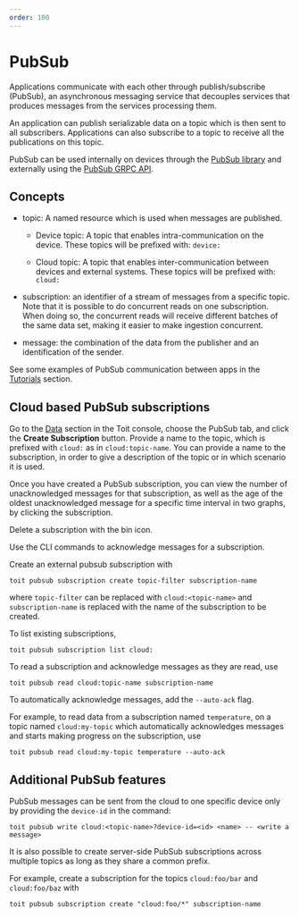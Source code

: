```yaml
---
order: 100
---
```


# PubSub

Applications communicate with each other through publish/subscribe (PubSub), an asynchronous messaging service that decouples services that produces messages from the services processing them.

An application can publish serializable data on a topic which is then sent to all subscribers. Applications can also subscribe to a topic to receive all the publications on this topic.

PubSub can be used internally on devices through the [PubSub library](https://libs.toit.io/pubsub/library-summary) and externally using the [PubSub GRPC API](https://github.com/toitware/api/tree/master/proto/toit/api/pubsub).

## Concepts

- topic: A named resource which is used when messages are published.

  - Device topic: A topic that enables intra-communication on the device. These topics will be prefixed with: `device:`

  - Cloud topic: A topic that enables inter-communication between devices and external systems. These topics will be prefixed with: `cloud:`

- subscription: an identifier of a stream of messages from a specific topic. Note that it is possible to do concurrent reads on one subscription. When doing so, the concurrent reads will receive different batches of the same data set, making it easier to make ingestion concurrent.

- message: the combination of the data from the publisher and an identification of the sender.

See some examples of PubSub communication between apps in the [Tutorials](../../tutorials/pubsub/pubsubint) section.

## Cloud based PubSub subscriptions

<Tabs>
<Tab label="Console">

Go to the [Data](https://console.toit.io/data) section in the Toit console, choose the PubSub tab, and click the **Create Subscription** button.
Provide a name to the topic, which is prefixed with `cloud:` as in `cloud:topic-name`.
You can provide a name to the subscription, in order to give a description of the topic or in which scenario it is used.

Once you have created a PubSub subscription, you can view the number of unacknowledged messages for that subscription, as well as the age of the oldest unacknowledged message for a specific time interval
in two graphs, by clicking the subscription.

Delete a subscription with the bin icon.

Use the CLI commands to acknowledge messages for a subscription.

</Tab>
<Tab label="CLI">

Create an external pubsub subscription with

```shell
toit pubsub subscription create topic-filter subscription-name
```

where `topic-filter` can be replaced with `cloud:<topic-name>` and `subscription-name` is replaced with the name of the subscription to be created.

To list existing subscriptions,

```shell
toit pubsub subscription list cloud:
```

To read a subscription and acknowledge messages as they are read, use

```shell
toit pubsub read cloud:topic-name subscription-name
```

To automatically acknowledge messages, add the `--auto-ack` flag.

For example, to read data from a subscription named `temperature`, on a topic named `cloud:my-topic` which automatically acknowledges messages and starts making progress on the subscription, use

```shell
toit pubsub read cloud:my-topic temperature --auto-ack
```

</Tab>
</Tabs>

## Additional PubSub features

PubSub messages can be sent from the cloud to one specific device only by providing the `device-id` in the command:

```shell
toit pubsub write cloud:<topic-name>?device-id=<id> <name> -- <write a message>
```

It is also possible to create server-side PubSub subscriptions across multiple topics as long as they share a common prefix.

For example, create a subscription for the topics `cloud:foo/bar` and `cloud:foo/baz` with

```shell
toit pubsub subscription create "cloud:foo/*" subscription-name
```
